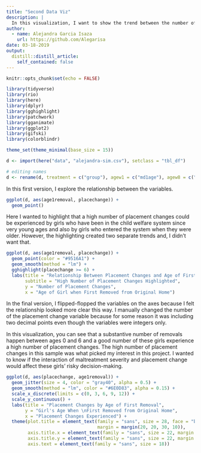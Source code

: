 ```yaml
---
title: "Second Data Viz"
description: |
  In this visualization, I want to show the trend between the number of placement changes the girls on the sample have experienced, and the age girls had when they were first removed from their original homes.
author:
  - name: Alejandra Garcia Isaza
    url: https://github.com/Alegarisa
date: 03-18-2019
output:
  distill::distill_article:
    self_contained: false
---
```


```r
knitr::opts_chunk$set(echo = FALSE)

library(tidyverse)
library(rio)
library(here)
library(dplyr)
library(gghighlight)
library(patchwork)
library(gganimate)
library(ggplot2)
library(gifski)
library(colorblindr)

theme_set(theme_minimal(base_size = 15))


```


```r
d <- import(here("data", "alejandra-sim.csv"), setclass = "tbl_df") 

# editing names
d <- rename(d, treatment = c("group"), agew1 = c("md1age"), agew8 = c("md8age"), maltxrecs = c("total_number_maltx_records"), placechange = c("pre_b_lplacechanges"), severitymaltx = c("severitymn"), totcupsgain = c("cup_agrto"), totcupsloss = c("cup_alrto"))
```

In this first version, I explore the relationship between the variables.

```r

ggplot(d, aes(age1removal, placechange)) +
  geom_point() 

```

Here I wanted to highlight that a high number of placement changes could be experienced by girls who have been in the child welfare system since very young ages and also by girls who entered the system when they were older. However, the highlighting created two separate trends and, I didn't want that. 

```r

ggplot(d, aes(age1removal, placechange)) +
  geom_point(color = "#9516A1") +
  geom_smooth(method = "lm") +
  gghighlight(placechange >= 6) +
  labs(title = "Relationship Between Placement Changes and Age of First Removal",
       subtitle = "High Number of Placement Changes Highlighted",
       y = "Number of Placement Changes",
       x = "Age of Girl when First Removed from Original Home")
```

In the final version, I flipped-flopped the variables on the axes because I felt the relationship looked more clear this way. I manually changed the number of the placement change variable because for some reason it was including two decimal points even though the variables were integers only. 

In this visualization, you can see that a substantive number of removals happen between ages 0 and 6 and a good number of these girls experience a high number of placement changes. The high number of placement changes in this sample was what picked my interest in this project. I wanted to know if the interaction of maltreatment severity and placement change would affect these girls' risky decision-making. 

```r

ggplot(d, aes(placechange, age1removal)) +
  geom_jitter(size = 4, color = "gray40", alpha = 0.5) +
  geom_smooth(method = "lm", color = "#6E0D83", alpha = 0.15) +
  scale_x_discrete(limits = c(0, 3, 6, 9, 12)) +
  scale_y_continuous() +
  labs(title = "Placement Changes by Age of First Removal",
       y = "Girl's Age When \nFirst Removed from Original Home",
       x = "Placement Changes Experienced") +
  theme(plot.title = element_text(family = "sans", size = 28, face = "bold", hjust = 0.5, 
                                  margin = margin(20, 20, 30, 10)), 
        axis.title.x = element_text(family = "sans", size = 22, margin = margin(20, 20, 10, 20)),
        axis.title.y = element_text(family = "sans", size = 22, margin = margin(20, 20, 10, 10)),
        axis.text = element_text(family = "sans", size = 18))

```


